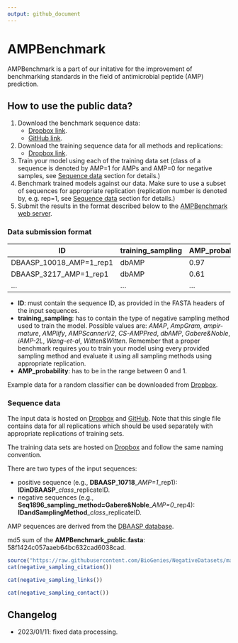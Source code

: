 ```yaml
---
output: github_document
---      
```


# AMPBenchmark

AMPBenchmark is a part of our initative for the improvement of benchmarking standards in the field of antimicrobial peptide (AMP) prediction.

## How to use the public data?

1. Download the benchmark sequence data: 
    - [Dropbox link](https://www.dropbox.com/s/plthn4f0v5y8psi/AMPBenchmark_public.fasta?dl=0).
    - [GitHub link](https://raw.githubusercontent.com/BioGenies/AMPBenchmark/main/data/AMPBenchmark_public.fasta?token=GHSAT0AAAAAABS4SIUMO3EI6JSQJJ2OC62WYUT5E6A).
2. Download the training sequence data for all methods and replications:
    - [Dropbox link](https://www.dropbox.com/sh/e489gp126ownv3n/AAC_KAI5yDSX2aJhJ0G9ZMnha?dl=0).
3. Train your model using each of the training data set (class of a sequence is denoted by AMP=1 for AMPs and AMP=0 for negative samples, see [Sequence data](https://github.com/BioGenies/AMPBenchmark#sequence-data) section for details.)
4. Benchmark trained models against our data. Make sure to use a subset of sequences for appropriate replication (replication number is denoted by, e.g. rep=1, see [Sequence data](https://github.com/BioGenies/AMPBenchmark#sequence-data) section for details.)
5. Submit the results in the format described below to the [AMPBenchmark web server](http://biogenies.info/AMPBenchmark/).

### Data submission format

| ID                      | training_sampling |AMP_probability |
|-------------------------|-------------------|----------------|
| DBAASP_10018_AMP=1_rep1 | dbAMP             |0.97            |
| DBAASP_3217_AMP=1_rep1  | dbAMP             |0.61            |
| ...                     | ...               |...             |


 - **ID**: must contain the sequence ID, as provided in the FASTA headers of the input sequences. 
 - **training_sampling**: has to contain the type of negative sampling method used to train the model. Possible values are: *AMAP*, *AmpGram*, *ampir-mature*, *AMPlify*, *AMPScannerV2*, *CS-AMPPred*, *dbAMP*, *Gabere&Noble*, *iAMP-2L*, *Wang-et-al*, *Witten&Witten*. Remember that a proper benchmark requires you to train your model using every provided sampling method and evaluate it using all sampling methods using appropriate replication.
 - **AMP_probability**: has to be in the range between 0 and 1.
 
Example data for a random classifier can be downloaded from [Dropbox](https://www.dropbox.com/s/sg93msr3ufvpn4o/sample_data.csv?dl=0).

### Sequence data

The input data is hosted on [Dropbox](https://www.dropbox.com/s/uz731rguekt4ysx/AMPBenchmark_public.fasta?dl=0) and [GitHub](https://raw.githubusercontent.com/BioGenies/AMPBenchmark/main/data/AMPBenchmark_public.fasta?token=GHSAT0AAAAAABS4SIUMO3EI6JSQJJ2OC62WYUT5E6A). Note that this single file contains data for all replications which should be used separately with appropriate replications of training sets. 

The training data sets are hosted on [Dropbox](https://www.dropbox.com/s/plthn4f0v5y8psi/AMPBenchmark_public.fasta?dl=0) and follow the same naming convention.  

There are two types of the input sequences:

 - positive sequence (e.g., **DBAASP_10718**\_*AMP=1*\_rep1): **IDinDBAASP**\_*class*\_replicateID.
 - negative sequences (e.g., **Seq1896_sampling\_method=Gabere&Noble**\_*AMP=0*\_rep4): **IDandSamplingMethod**\_*class*\_replicateID.
 
AMP sequences are derived from the [DBAASP database](https://dbaasp.org/).

md5 sum of the **AMPBenchmark_public.fasta**: 58f1424c057aaeb64bc632cad6038cad.


```r
source("https://raw.githubusercontent.com/BioGenies/NegativeDatasets/main/docs/rmd_scripts.R")
cat(negative_sampling_citation())
```


```r
cat(negative_sampling_links())
```

  
```r
cat(negative_sampling_contact())
```

## Changelog

 - 2023/01/11: fixed data processing.
